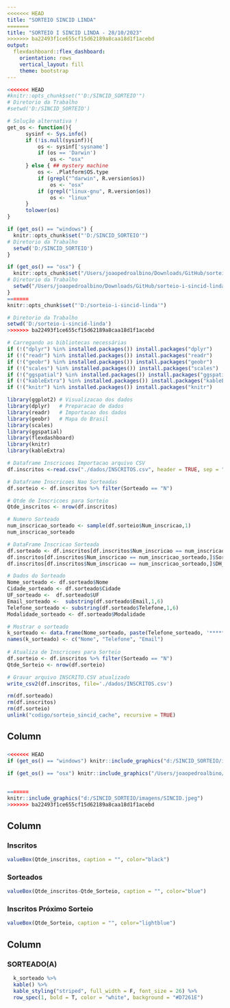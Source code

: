 ```yaml
---
<<<<<<< HEAD
title: "SORTEIO SINCID LINDA"
=======
title: "SORTEIO I SINCID LINDA - 28/10/2023"
>>>>>>> ba22493f1ce655cf15d62189a8caa18d1f1acebd
output: 
  flexdashboard::flex_dashboard:
    orientation: rows
    vertical_layout: fill
    theme: bootstrap
---
```


```r
<<<<<<< HEAD
#knitr::opts_chunk$set("'D:/SINCID_SORTEIO'") 
# Diretorio da Trabalho
#setwd('D:/SINCID_SORTEIO')

# Solução alternativa !
get_os <- function(){
      sysinf <- Sys.info()
      if (!is.null(sysinf)){
          os <- sysinf['sysname']
          if (os == 'Darwin')
              os <- "osx"
      } else { ## mystery machine
          os <- .Platform$OS.type
          if (grepl("^darwin", R.version$os))
              os <- "osx"
          if (grepl("linux-gnu", R.version$os))
              os <- "linux"
      }
      tolower(os)
}

if (get_os() == "windows") {
  knitr::opts_chunk$set("'D:/SINCID_SORTEIO'") 
# Diretorio da Trabalho
  setwd('D:/SINCID_SORTEIO')
}

if (get_os() == "osx") {
  knitr::opts_chunk$set("/Users/joaopedroalbino/Downloads/GitHub/sorteio-i-sincid-linda") 
# Diretorio da Trabalho
  setwd("/Users/joaopedroalbino/Downloads/GitHub/sorteio-i-sincid-linda")
}
=======
knitr::opts_chunk$set("'D:/sorteio-i-sincid-linda'") 

# Diretorio da Trabalho
setwd('D:/sorteio-i-sincid-linda')
>>>>>>> ba22493f1ce655cf15d62189a8caa18d1f1acebd

# Carregando as bibliotecas necessárias
if (!("dplyr") %in% installed.packages()) install.packages("dplyr")
if (!("readr") %in% installed.packages()) install.packages("readr")
if (!("geobr") %in% installed.packages()) install.packages("geobr")
if (!("scales") %in% installed.packages()) install.packages("scales")
if (!("ggspatial") %in% installed.packages()) install.packages("ggspatial")
if (!("kableExtra") %in% installed.packages()) install.packages("kableExtra")
if (!("knitr") %in% installed.packages()) install.packages("knitr")

library(ggplot2) # Visualizacao dos dados
library(dplyr)   # Preparacao de dados
library(readr)   # Importacao dos dados
library(geobr)   # Mapa do Brasil
library(scales)
library(ggspatial)
library(flexdashboard)
library(knitr)
library(kableExtra)

# Dataframe Inscricoes Importacao arquivo CSV
df.inscritos <-read.csv("./dados/INSCRITOS.csv", header = TRUE, sep = ";", quote = "\"", dec = ".")

# Dataframe Inscricoes Nao Sorteadas
df.sorteio <- df.inscritos %>% filter(Sorteado == "N")

# Qtde de Inscricoes para Sorteio
Qtde_inscritos <- nrow(df.inscritos)

# Numero Sorteado
num_inscricao_sorteado <- sample(df.sorteio$Num_inscricao,1)
num_inscricao_sorteado

# DataFrame Inscricao Sorteada
df.sorteado <- df.inscritos[df.inscritos$Num_inscricao == num_inscricao_sorteado,]
df.inscritos[df.inscritos$Num_inscricao == num_inscricao_sorteado,]$Sorteado = "S"
df.inscritos[df.inscritos$Num_inscricao == num_inscricao_sorteado,]$DH_Sorteio = as.character(Sys.time())

# Dados do Sorteado
Nome_sorteado <- df.sorteado$Nome
Cidade_sorteado <- df.sorteado$Cidade
UF_sorteado <-  df.sorteado$UF
Email_sorteado <-  substring(df.sorteado$Email,1,6)
Telefone_sorteado <- substring(df.sorteado$Telefone,1,6)
Modalidade_sorteado <- df.sorteado$Modalidade

# Mostrar o sorteado
k_sorteado <- data.frame(Nome_sorteado, paste(Telefone_sorteado, '*******'), paste(Email_sorteado,'********'))
names(k_sorteado) <- c("Nome", "Telefone", "Email")
                         
# Atualiza de Inscricoes para Sorteio
df.sorteio <- df.inscritos %>% filter(Sorteado == "N")
Qtde_Sorteio <- nrow(df.sorteio)

# Gravar arquivo INSCRITO.CSV atualizado
write_csv2(df.inscritos, file='./dados/INSCRITOS.csv')

rm(df.sorteado)
rm(df.inscritos)
rm(df.sorteio)
unlink("codigo/sorteio_sincid_cache", recursive = TRUE)

```

Column {data-width=850}
-----------------------------------------------------------------------

### 
```r
<<<<<<< HEAD
if (get_os() == "windows") knitr::include_graphics("d:/SINCID_SORTEIO/imagens/SINCID.jpeg")

if (get_os() == "osx") knitr::include_graphics("/Users/joaopedroalbino/Downloads/GitHub/sorteio-i-sincid-linda/imagens/SINCID.jpeg")


=======
knitr::include_graphics("d:/SINCID_SORTEIO/imagens/SINCID.jpeg")
>>>>>>> ba22493f1ce655cf15d62189a8caa18d1f1acebd
```

Column {data-width=150}
-----------------------------------------------------------------------
### Inscritos
```r
valueBox(Qtde_inscritos, caption = "", color="black")
```
### Sorteados
```r
valueBox(Qtde_inscritos-Qtde_Sorteio, caption = "", color="blue")
```
### Inscritos Próximo Sorteio
```r
valueBox(Qtde_Sorteio, caption = "", color="lightblue")
```


Column {data-width=150}
-----------------------------------------------------------------------
### SORTEADO(A)
```r
  k_sorteado %>%
  kable() %>%
  kable_styling("striped", full_width = F, font_size = 26) %>%
  row_spec(1, bold = T, color = "white", background = "#D7261E")
```





